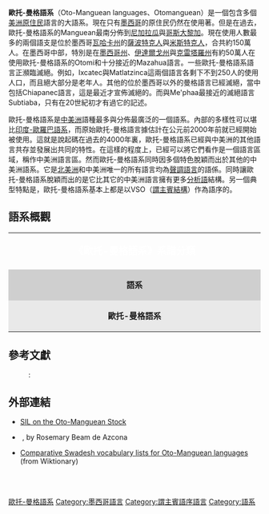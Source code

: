 {{Infobox Language family
|name = 歐托-曼格語系
|altname = Oto-Manguean
|region = [[中美洲|中美洲]]
|familycolor = American
|family = 世界上的主要語系之一
|child1 = [[Oto-Pamean_languages|Oto-Pamean]]
|child2 = [[Chinantecan_languages|Chinantecan]]
|child3 = [[Tlapanecan_languages|Tlapanecan]]
|child4 = [[Manguean_languages|Manguean]]
|child5 = [[Popolocan_languages|Popolocan]]
|child6 = [[Zapotecan_languages|Zapotecan]]
|child7 = [[Amuzgo_language|Amuzgoan]]
|child8 = [[Mixtecan_languages|Mixtecan]]
|iso5 = omq
|multitree =
|linglist =
|map = Otomanguean Languages.png
|map_caption = 歐托-曼格語系
}}

'''歐托-曼格語系'''（Oto-Manguean languages、Otomanguean）是一個包含多個[[美洲|美洲]][[原住民|原住民]]語言的大語系。現在只有[[墨西哥|墨西哥]]的原住民仍然在使用著。但是在過去，歐托-曼格語系的Manguean最南分佈到[[尼加拉瓜|尼加拉瓜]]與[[哥斯大黎加|哥斯大黎加]]。現在使用人數最多的兩個語支是位於墨西哥[[瓦哈卡州|瓦哈卡州]]的[[薩波特克人|薩波特克人]]與[[米斯特克人|米斯特克人]]，合共約150萬人。在墨西哥中部，特別是在[[墨西哥州|墨西哥州]]、[[伊達爾戈州|伊達爾戈州]]與[[克雷塔羅州|克雷塔羅州]]有約50萬人在使用歐托-曼格語系的Otomi和十分接近的Mazahua語言。一些歐托-曼格語系語言正瀕臨滅絕。例如，Ixcatec與Matlatzinca這兩個語言各剩下不到250人的使用人口，而且絕大部分是老年人。其他的位於墨西哥以外的曼格語言已經滅絕，當中包括Chiapanec語言，這是最近才宣佈滅絕的。而與Me'phaa最接近的滅絕語言Subtiaba，只有在20世紀初才有過它的記述。

歐托-曼格語系是[[中美洲|中美洲]]語種最多與分佈最廣泛的一個語系。內部的多樣性可以堪比[[印度-歐羅巴語系|印度-歐羅巴語系]]，而原始歐托-曼格語言據估計在公元前2000年前就已經開始被使用。這就是說起碼在過去的4000年裏，歐托-曼格語系已經與中美洲的其他語言共存並發展出共同的特性。在這樣的程度上，已經可以將它們看作是一個語言區域，稱作中美洲語言區。然而歐托-曼格語系同時因多個特色脫穎而出於其他的中美洲語系。它是[[北美洲|北美洲]]和中美洲唯一的所有語言均為[[聲調語言|聲調語言]]的語係。同時讓歐托-曼格語系脫穎而出的是它比其它的中美洲語言擁有更多[[分析語|分析語]]結構。另一個典型特點是，歐托-曼格語系基本上都是以VSO（[[謂主賓結構|謂主賓結構]]）作為語序的。

==語系概觀==
<div align=center>
<!-- galería de mapas -->
{| class="toc" cellpadding=0 cellspacing=2 width=100% style="float:center; margin: 0.5em 0.5em 0.5em 1em; padding: 0.5e text-align:left;clear:all; margin-left:3px; font-size:90%"
|colspan=6 style="background:#black; color:white; font-size:120%" align=center bgcolor="black"|'''《歐托-曼格語系》系譜分類'''
|-
| style="background:#CFCFCF;" align=center width=20% | '''語系'''
| colspan=3 style="background:#CFCFCF;" align=center width=35% | '''語群'''
| style="background:#CFCFCF;" align=center width=15% | '''語言'''
| style="background:#CFCFCF;" align=center width=30% | '''使用語言的約略數'''
|-
| rowspan=23 style="background:#e9e9e9;" | <center>'''歐托-曼格語系'''</center>
| rowspan=11 style="background:#EFEFEF;" | '''西歐托-曼格語群 '''
| rowspan=6 style="background:#EFEFEF;" | '''Oto-Pame–Chinantecan'''
| rowspan=5 style="background:#EFEFEF;" | '''[[Oto-Pamean_languages|Oto-Pamean]]'''
| style="background:white;" | [[Otomi_language|Otomi]]s (Hñähñu) (several varieties)
| style="background:white;" | Central México (c. 212,000)
|-
| style="background:white;" | [[Mazahua_language|Mazahua]] (Hñatho)
| style="background:white;" | [[México_(state)|México (state)]] (c. 350,000)
|-
| style="background:white;" | [[Matlatzinca_language|Matlatzinca]]
| style="background:white;" | [[México_(state)|México (state)]]. Two varieties: Ocuiltec–Tlahuica (c. 450) and Matlatzinca de San Francisco (c. 1,300)
|-
| style="background:white;" | [[Pame_language|Pame]]
| style="background:white;" | [[San_Luis_Potosí|San Luis Potosí]].  Three varieties: Southern Pame (presumed to have no speakers), Central Pame (c. 5,000), Northern Pame (c. 5,000).
|-
| style="background:white;" | [[Chichimeca_Jonaz_language|Chichimeca Jonaz]]
| style="background:white;" | [[Guanajuato|Guanajuato]], [[San_Luis_Potosí|San Luis Potosí]] (c. 1,500)
|-
|style="background:#EFEFEF;" | '''[[Chinantecan_languages|Chinantecan]]'''
| style="background:white;" | [[Chinantec|Chinantec]]
| style="background:white;" | northern [[Oaxaca|Oaxaca]] and southern [[Veracruz|Veracruz]], (c. 224,000)
|-
| rowspan=5 style="background:#EFEFEF;" | '''Tlapanec–Mangue'''
| rowspan=2 style="background:#EFEFEF;" |'''[[Tlapanecan_languages|Tlapanecan]]'''
| style="background:white;"   | [[Tlapanec_language|Tlapanec]] (Me'phaa)
| style="background:white;"   | [[Guerrero|Guerrero]] (c. 75,000)
|-
| style="background:white;"   | [[Subtiaba_language|Subtiaba]] '''(†)'''
| style="background:white;"   | [[Honduras|Honduras]]
|-
| rowspan=3 style="background:#EFEFEF;" | '''[[Manguean_languages|Manguean]]'''
| style="background:white;"   | [[Chiapanec_language|Chiapanec]] '''(†)'''
| style="background:white;"   | [[Chiapas|Chiapas]]
|-
| style="background:white;"   | [[Mangue_language|Mangue]] '''(†)'''
| style="background:white;"   | [[Nicaragua|Nicaragua]]
|-
| style="background:white;"   | [[Chorotega_language|Chorotega]] '''(†)'''
| style="background:white;"   | [[Costa_Rica|Costa Rica]]
|-
| rowspan=12 style="background:#EFEFEF;" | '''東歐托-曼格語群'''
| rowspan=8 style="background:#EFEFEF;" | '''Popolocan–Zapotecan'''
| rowspan=4 style="background:#EFEFEF;" | '''[[Popolocan_languages|Popolocan]]'''
| style="background:white;" | [[Mazatecan_languages|Mazatec]]
| style="background:white;" | north-eastern [[Oaxaca|Oaxaca]] and [[Veracruz|Veracruz]] (c. 206,000)
|-
| style="background:white;" | [[Ixcatec_language|Ixcatec]]
| style="background:white;" | northern [[Oaxaca|Oaxaca]] (< 100)
|-
| style="background:white;" | [[Chocho_language|Chocho]]
| style="background:white;" | northern [[Oaxaca|Oaxaca]] (< 1000)
|-
| style="background:white;" | [[Popolocan_languages|Popolocan]]
| style="background:white;" | Southern [[Puebla|Puebla]], (c. 30,000)
|-
| rowspan=4 style="background:#EFEFEF;" | '''[[Zapotecan_languages|Zapotecan]]'''
| style="background:white;" | [[萨波特克语|萨波特克语]] (約有50種方言)
| style="background:white;" | Central and eastern Oaxaca  (c. 785,000)
|-
| style="background:white;" | [[Chatino_language|Chatino]]
| style="background:white;" | Oaxaca (c. 23,000)
|-
| style="background:white;" | [[Papabuco_language|Papabuco]]
| style="background:white;" | Oaxaca
|-
| style="background:white;" | [[Soltec_language|Soltec]]
| style="background:white;" | Oaxaca
|-
| rowspan=4 style="background:#EFEFEF;" | '''Amuzgo–Mixtecan'''<ref>Evidence for this grouping has never been published.</ref>
| style="background:#EFEFEF;" | '''[[Amuzgoan_languages|Amuzgoan]]'''
| style="background:white;" |[[Amuzgo_language|Amuzgo]] (around 4 variants)
| style="background:white;" | Oaxaca y Guerrero (c. 44,000)
|-
| rowspan=3 style="background:#EFEFEF;" | '''[[Mixtecan_languages|Mixtecan]]'''
| style="background:white;" | [[Mixtec_language|Mixtec]]s (around 30 variants)
| style="background:white;" | central, southern and western [[Oaxaca|Oaxaca]]; southern [[Puebla|Puebla]] and eastern [[Guerrero|Guerrero]] (c. 511,000)
|-
| style="background:white;" | [[奎卡特克语|奎卡特克语]]
| style="background:white;" | Cuicatlán, [[Oaxaca|Oaxaca]], (c. 18,500)
|-
| style="background:white;" | [[特里基语|特里基语]] (亦稱"特里奎語"(Triqui))
| style="background:white;" | 西[[瓦哈卡州|瓦哈卡州]](約23,000人)
|}
</div>

==參考文獻==
{{Refbegin|2}}<!--BEGIN biblio format. If indent param. is used,   Pls use a colon (:) instead of asterisk (*) for bullet markers in the references list -->
:{{cite journal |last=Bartholomew|first=Doris|authorlink=Doris Bartholomew |date=October 1960 |title=Some revisions of Proto-Otomi consonants |url=https://archive.org/details/sim_international-journal-of-american-linguistics_1960-10_26_4/page/317|journal=International Journal of American Linguistics |volume=26 |issue=4 |pages=317–329 |doi=10.2307/1263552 }}
: {{cite journal|last=Brinton |first=Daniel G.|authorlink=Daniel Garrison Brinton|title=Notes on the Mangue; An Extinct Dialect Formerly Spoken in Nicaragua|url=https://archive.org/details/sim_proceedings-of-the-american-philosophical-society_1886-04_23_122/page/238 |journal=Proceedings of the American Philosophical Society|volume=23|issue=122|year=1886|pages=238–257}}
: {{cite journal |last=Brown |first=Cecil H.|authorlink=Cecil H. Brown|date=2015|title=Paleobiolinguistics of New World Crops and the Otomanguean Language Family|journal=Ethnobiology Letters|volume=6|issue=1|pages=189–191|doi=10.14237/ebl.6.1.2015.436}}
: {{Cite book |last=Campbell|first=Lyle|authorlink=Lyle Campbell |year=1997 |title=American Indian Languages: The Historical Linguistics of Native America (Oxford Studies in Anthropological Linguistics, 4) |publisher=[[Oxford_University_Press|Oxford University Press]]|location= New York |isbn=0-19-509427-1}}
: {{cite book|last=Fernández de Miranda|first=Mariá Teresa|author2=Roberto J. Weitlaner|title=Sobre Algunas Relaciones de la Familia Mangue|journal=Anthropological Linguistics|volume=3|issue=7|year=1961|pages=1–99}}
: {{Cite journal|doi=10.1017/S0956536109990113|last=Kaufman|first=Terrence|authorlink=Terrence Kaufman |year=2009|last2=Justeson|first2=John|title=Historical linguistics and pre-columbian Mesoamerica|journal=Ancient Mesoamerica|volume=20|pages=221–231}}
:{{cite book|last=Merrifield|first=William R|title=Proto Otomanguean kinship|year=1981|series=International Museum of Cultures Publication, 11|location=Dallas |publisher=[[Summer_Institute_of_Linguistics|Summer Institute of Linguistics]]}}
:{{cite journal|last=Newman|first=Stanley|first2=Roberto|last2=Weitlaner|title=Central Otomian I:Proto-Otomian reconstructions|journal=International Journal of American Linguistics|volume=16|issue=1|year=1950a|pages=1–19 |doi=10.1086/464056 |jstor=1262748}}
:{{cite journal|last=Newman|first=Stanley|first2=Roberto|last2=Weitlaner|title=Central Otomian II:Primitive central otomian reconstructions|journal=International Journal of American Linguistics|volume=16|issue=2|year=1950b|pages=73–81 |doi= 10.1086/464067 |jstor=1262851}}
: {{cite book|last=Rensch|first=Calvin|year=1977|chapter=Classification of the Oto-Manguean Languages and the position of Tlapanec|pages=53–108|title=Two Studies in Middle American Comparative Linguistics|editor=David Oltrogge and Calvin Rensch (eds.)|series=Publications in Linguistics, Publication Number 55|publisher=[[Summer_Institute_of_Linguistics|Summer Institute of Linguistics]]|url=http://www.sil.org/acpub/repository/16416.pdf|access-date=2018-07-10|archive-date=2012-10-15|archive-url=https://web.archive.org/web/20121015123142/http://www.sil.org/acpub/repository/16416.pdf|dead-url=no}}
: {{cite journal |last=Sapir|first=Edward|authorlink=Edward Sapir |year=1925 |title=The Hokan affinity of Subtiaba in Nicaragua |journal=American Anthropologist |series=New Series |volume=27 |issue=3,4 |pages=402–435, 491–527 |doi=10.1525/aa.1925.27.3.02a00040}}
: {{cite book|chapter=Oto-Manguean languages|first=Mark A. |last=Sicoli|year=2005|title=Encyclopedia of Linguistics|url=https://archive.org/details/encyclopedialing12stra|editor=Philipp Strazny|location=New York|publisher=Fitzroy Dearborn|pages=[https://archive.org/details/encyclopedialing12stra/page/n827 797]–800|ref=harv}}
: {{cite book |last=Soustelle|first=Jacques|authorlink=Jacques Soustelle|year=1993 |origyear=1937 |title=La familia Otomí-Pame del México central |edition=Translation of: "La famille Otomí-Pame du Mexique central", doctoral thesis |others=Nilda Mercado Baigorria (trans.) |series=Sección de Obras de Historia |location=México, D.F.|publisher=Centro de Estudios Mexicanos y Centroamericanos, Fondo de Cultura Económica |isbn=968-16-4116-7|language=es}}: {{cite book |last=Suárez|first=Jorge A.|year=1977 |title=El tlapaneco como lengua Otomangue |format=MS |location=México, D.F. |publisher=[[Universidad_Nacional_Autonoma_de_México|Universidad Nacional Autonoma de México]]|language=es}}
: {{cite book |last=Suárez|first=Jorge A.|year=1983 |title=The Mesoamerican Indian Languages |series=Cambridge Language Surveys |publisher=[[Cambridge_University_Press|Cambridge University Press]] |location=Cambridge |isbn=0-521-22834-4}}
: {{cite book |last=Longacre|first=Robert E.|year=1968 |chapter=Systemic Comparison and Reconstruction |pages=117–159 |title=Handbook of Middle American Indians, Vol. 5: Linguistics |editor=Norman A. McQuown (Volume ed.) |others=[[Robert_Wauchope_(archaeologist)|R. Wauchope]] (General Editor) |publisher=[[University_of_Texas_Press|University of Texas Press]] |location=Austin |isbn=0-292-73665-7 |oclc=277126}}
: {{cite journal|last=Longacre|first=Robert E.|title=On Linguistic Affinities of Amuzgo|url=https://archive.org/details/sim_international-journal-of-american-linguistics_1966-01_32_1/page/46|journal= International Journal of American Linguistics|volume=32|issue=1|year=1966|pages=46–49|doi=10.1086/464878}}
: {{cite book|last=Josserand|first=J. Kathryn|first2=Marcus|last2=Winter|first3=Nicholas (eds.)|last3=Hopkins|title=Essays in Otomanguean Culture History|year=1984|publisher=Vanderbilt University Publications in Anthropology|issue=31|location=Nashville, Tennessee}}
{{Refend}}<!-- END biblio format style -->

==外部連結==
*[http://www.sil.org/Mexico/22i-Stocks.htm#StocOtomanguean SIL on the Oto-Manguean Stock] {{Wayback|url=http://www.sil.org/Mexico/22i-Stocks.htm#StocOtomanguean |date=20121209232928 }}
*{{cite web |url= http://linguistics.berkeley.edu/~rosemary/om-endangered.pdf |title= Why you should study an endangered Oto-Manguean language |deadurl= yes |archiveurl= https://web.archive.org/web/20061212042928/http://linguistics.berkeley.edu/~rosemary/om-endangered.pdf |archivedate= 2006年12月12日 |df=  }} {{small|(82.9 [[Kibibyte|KiB]])}}, by Rosemary Beam de Azcona
*[http://en.wiktionary.org/wiki/Appendix:Swadesh_lists_for_Oto-Manguean_languages Comparative Swadesh vocabulary lists for Oto-Manguean languages] {{Wayback|url=http://en.wiktionary.org/wiki/Appendix:Swadesh_lists_for_Oto-Manguean_languages |date=20210124133746 }} (from Wiktionary)

{{tsl|en|Template:Oto-Manguean languages}}<br>
{{tsl|en|Template:Mesoamerican families}}<br>
{{世界語系}}

{{Authority control}}
[[Category:歐托-曼格語系|]]
[[Category:墨西哥語言|Category:墨西哥語言]]
[[Category:謂主賓語序語言|Category:謂主賓語序語言]]
[[Category:語系|Category:語系]]